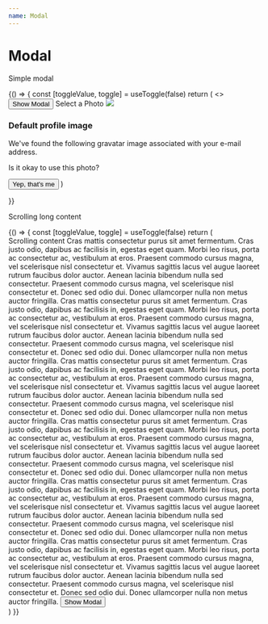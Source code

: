 ```yaml
---
name: Modal
---
```



# Modal

Simple modal

<Playground>
  {() => {
    const [toggleValue, toggle] = useToggle(false)
    return (
      <>
        <Button onClick={toggle}>Show Modal</Button>
        <Modal open={toggleValue} onClose={toggle}>
          <Modal.Header>Select a Photo</Modal.Header>
          <Modal.Content style={{ display: 'flex' }}>
            <img src={rachel} width={300} height={300} />
            <div style={{ paddingLeft: '2rem' }}>
              <h3 style={{ marginTop: '0', marginBottom: '1.5rem' }}>
                Default profile image
              </h3>
              <p style={{ width: '55rem' }}>
                We've found the following gravatar image associated with your
                e-mail address.
              </p>
              <p style={{ paddingTop: '1.5rem' }}>
                Is it okay to use this photo?
              </p>
            </div>
          </Modal.Content>
          <Modal.Footer>
            <Button intent="success">Yep, that's me</Button>
          </Modal.Footer>
        </Modal>
      </>
    )

}}

</Playground>

Scrolling long content

<Playground>
  {() => {
    const [toggleValue, toggle] = useToggle(false)
    return (
      <div>
        <Modal open={toggleValue} onClose={toggle}>
          <Modal.Header>Scrolling content</Modal.Header>
          <Modal.Content style={{ maxWidth: '50vw' }}>
            Cras mattis consectetur purus sit amet fermentum. Cras justo odio,
            dapibus ac facilisis in, egestas eget quam. Morbi leo risus, porta
            ac consectetur ac, vestibulum at eros. Praesent commodo cursus
            magna, vel scelerisque nisl consectetur et. Vivamus sagittis lacus
            vel augue laoreet rutrum faucibus dolor auctor. Aenean lacinia
            bibendum nulla sed consectetur. Praesent commodo cursus magna, vel
            scelerisque nisl consectetur et. Donec sed odio dui. Donec
            ullamcorper nulla non metus auctor fringilla. Cras mattis
            consectetur purus sit amet fermentum. Cras justo odio, dapibus ac
            facilisis in, egestas eget quam. Morbi leo risus, porta ac
            consectetur ac, vestibulum at eros. Praesent commodo cursus magna,
            vel scelerisque nisl consectetur et. Vivamus sagittis lacus vel
            augue laoreet rutrum faucibus dolor auctor. Aenean lacinia bibendum
            nulla sed consectetur. Praesent commodo cursus magna, vel
            scelerisque nisl consectetur et. Donec sed odio dui. Donec
            ullamcorper nulla non metus auctor fringilla. Cras mattis
            consectetur purus sit amet fermentum. Cras justo odio, dapibus ac
            facilisis in, egestas eget quam. Morbi leo risus, porta ac
            consectetur ac, vestibulum at eros. Praesent commodo cursus magna,
            vel scelerisque nisl consectetur et. Vivamus sagittis lacus vel
            augue laoreet rutrum faucibus dolor auctor. Aenean lacinia bibendum
            nulla sed consectetur. Praesent commodo cursus magna, vel
            scelerisque nisl consectetur et. Donec sed odio dui. Donec
            ullamcorper nulla non metus auctor fringilla. Cras mattis
            consectetur purus sit amet fermentum. Cras justo odio, dapibus ac
            facilisis in, egestas eget quam. Morbi leo risus, porta ac
            consectetur ac, vestibulum at eros. Praesent commodo cursus magna,
            vel scelerisque nisl consectetur et. Vivamus sagittis lacus vel
            augue laoreet rutrum faucibus dolor auctor. Aenean lacinia bibendum
            nulla sed consectetur. Praesent commodo cursus magna, vel
            scelerisque nisl consectetur et. Donec sed odio dui. Donec
            ullamcorper nulla non metus auctor fringilla. Cras mattis
            consectetur purus sit amet fermentum. Cras justo odio, dapibus ac
            facilisis in, egestas eget quam. Morbi leo risus, porta ac
            consectetur ac, vestibulum at eros. Praesent commodo cursus magna,
            vel scelerisque nisl consectetur et. Vivamus sagittis lacus vel
            augue laoreet rutrum faucibus dolor auctor. Aenean lacinia bibendum
            nulla sed consectetur. Praesent commodo cursus magna, vel
            scelerisque nisl consectetur et. Donec sed odio dui. Donec
            ullamcorper nulla non metus auctor fringilla. Cras mattis
            consectetur purus sit amet fermentum. Cras justo odio, dapibus ac
            facilisis in, egestas eget quam. Morbi leo risus, porta ac
            consectetur ac, vestibulum at eros. Praesent commodo cursus magna,
            vel scelerisque nisl consectetur et. Vivamus sagittis lacus vel
            augue laoreet rutrum faucibus dolor auctor. Aenean lacinia bibendum
            nulla sed consectetur. Praesent commodo cursus magna, vel
            scelerisque nisl consectetur et. Donec sed odio dui. Donec
            ullamcorper nulla non metus auctor fringilla.
          </Modal.Content>
        </Modal>
        <Button onClick={toggle}>Show Modal</Button>
      </div>
    )
  }}
</Playground>
